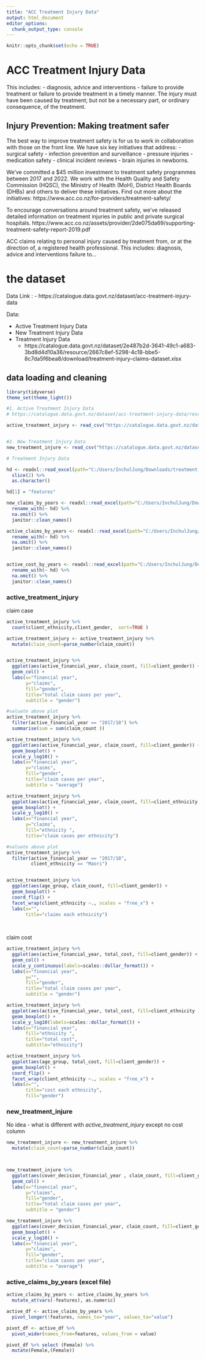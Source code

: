 ```yaml
---
title: "ACC Treatment Injury Data"
output: html_document
editor_options: 
  chunk_output_type: console
---
```


```r
knitr::opts_chunk$set(echo = TRUE)
```

# ACC Treatment Injury Data

This includes:
- diagnosis, advice and interventions
- failure to provide treatment or failure to provide treatment in a timely manner. The injury must have been caused by treatment; but not be a necessary part, or ordinary consequence, of the treatment.


## Injury Prevention: Making treatment safer
The best way to improve treatment safety is for us to work in collaboration with those on the front line. We have six key initiatives that address:
- surgical safety
- infection prevention and surveillance
- pressure injuries
- medication safety
- clinical incident reviews
- brain injuries in newborns.

We've committed a $45 million investment to treatment safety programmes between 2017 and 2022. We work with the Health Quality and Safety Commission (HQSC), the Ministry of Health (MoH), District Health Boards (DHBs) and others to deliver these initiatives. Find out more about the initiatives:
https://www.acc.co.nz/for-providers/treatment-safety/

To encourage conversations around treatment safety, we've released detailed information on treatment injuries in public and private surgical hospitals.
https://www.acc.co.nz/assets/provider/2de075da69/supporting-treatment-safety-report-2019.pdf

ACC claims relating to personal injury caused by treatment from, or at the direction of, a registered health professional. This includes: diagnosis, advice and interventions failure to...

# the dataset
Data Link : 
 - https://catalogue.data.govt.nz/dataset/acc-treatment-injury-data
 
 
Data: 

- Active Treatment Injury Data
- New Treatment Injury Data
- Treatment Injury Data
  * https://catalogue.data.govt.nz/dataset/2e487b2d-3641-49c1-a683-3bd8d4d10a36/resource/2667c8ef-5298-4c18-bbe5-8c7da5f6bea8/download/treatment-injury-claims-dataset.xlsx



## data loading and cleaning
```r
library(tidyverse)
theme_set(theme_light())

#1. Active Treatment Injury Data
# https://catalogue.data.govt.nz/dataset/acc-treatment-injury-data/resource/a903ed48-5be2-4021-bbd0-6d75aaa52029

active_treatment_injury <- read_csv("https://catalogue.data.govt.nz/dataset/2e487b2d-3641-49c1-a683-3bd8d4d10a36/resource/a903ed48-5be2-4021-bbd0-6d75aaa52029/download/active-treatment-injury-claims.csv")


#2. New Treatment Injury Data
new_treatment_injure <- read_csv("https://catalogue.data.govt.nz/dataset/2e487b2d-3641-49c1-a683-3bd8d4d10a36/resource/b40daa8b-76b6-4810-84e8-d3413feac1e4/download/new-treatment-injury-claims.csv")

# Treatment Injury Data

hd <- readxl::read_excel(path="C:/Users/InchulJung/Downloads/treatment-injury-claims-dataset.xlsx", sheet="New claims by years", range="B4:J42", col_names=FALSE) %>% 
  slice(2) %>%
  as.character()

hd[1] = "features"

new_claims_by_years <- readxl::read_excel(path="C:/Users/InchulJung/Downloads/treatment-injury-claims-dataset.xlsx", sheet="New claims by years", range="B4:J42", col_names=FALSE) %>%
  rename_with(~ hd) %>%
  na.omit() %>%
  janitor::clean_names()

active_claims_by_years <- readxl::read_excel(path="C:/Users/InchulJung/Downloads/treatment-injury-claims-dataset.xlsx", sheet="Active claims by years", range="B4:J42", col_names=FALSE) %>%
  rename_with(~ hd) %>%
  na.omit() %>%
  janitor::clean_names()


active_cost_by_years <- readxl::read_excel(path="C:/Users/InchulJung/Downloads/treatment-injury-claims-dataset.xlsx", sheet="Active costs by years", range="B4:J42", col_names=FALSE) %>%
  rename_with(~ hd) %>%
  na.omit() %>%
  janitor::clean_names()
```

### active_treatment_injury

claim case
```r
active_treatment_injury %>%
  count(client_ethnicity,client_gender,  sort=TRUE )

active_treatment_injury <- active_treatment_injury %>%
  mutate(claim_count=parse_number(claim_count)) 


active_treatment_injury %>%
  ggplot(aes(active_financial_year, claim_count, fill=client_gender)) +
  geom_col() +
  labs(x="financial year",
       y="claims",
       fill="gender",
       title="total claim cases per year",
       subtitle = "gender")

#valuate above plot
active_treatment_injury %>%
  filter(active_financial_year == "2017/18") %>%
  summarise(sum = sum(claim_count ))

active_treatment_injury %>%
  ggplot(aes(active_financial_year, claim_count, fill=client_gender)) +
  geom_boxplot() +
  scale_y_log10() +
  labs(x="financial year",
       y="claims",
       fill="gender",
       title="claim cases per year",
       subtitle = "average")

active_treatment_injury %>%
  ggplot(aes(active_financial_year, claim_count, fill=client_ethnicity )) +
  geom_boxplot() +
  scale_y_log10() +
  labs(x="financial year",
       y="claims",
       fill="ethnicity ",
       title="claim cases per ethnicity")

#valuate above plot
active_treatment_injury %>%
  filter(active_financial_year == "2017/18",
         client_ethnicity == "Maori") 


active_treatment_injury %>%
  ggplot(aes(age_group, claim_count, fill=client_gender)) +
  geom_boxplot() +
  coord_flip() +
  facet_wrap(client_ethnicity ~., scales = "free_x") +
  labs(x="",
       title="claims each ethnicity")
  
 
```

claim cost
```r

active_treatment_injury %>%
  ggplot(aes(active_financial_year, total_cost, fill=client_gender)) +
  geom_col() +
  scale_y_continuous(labels=scales::dollar_format()) +
  labs(x="financial year",
       y="",
       fill="gender",
       title="total claim cases per year",
       subtitle = "gender")

active_treatment_injury %>%
  ggplot(aes(active_financial_year, total_cost, fill=client_ethnicity )) +
  geom_boxplot() +
  scale_y_log10(labels=scales::dollar_format()) +
  labs(x="financial year",
       fill="ethnicity ",
       title="total cost",
       subtitle="ethnicity")

active_treatment_injury %>%
  ggplot(aes(age_group, total_cost, fill=client_gender)) +
  geom_boxplot() +
  coord_flip() +
  facet_wrap(client_ethnicity ~., scales = "free_x") +
  labs(x="",
       title="cost each ethnicity",
       fill="gender")
```


### new_treatment_injure

No idea - what is different with *active_treatment_injury* except no cost column

```r
new_treatment_injure <- new_treatment_injure %>%
  mutate(claim_count=parse_number(claim_count)) 



new_treatment_injure %>%
  ggplot(aes(cover_decision_financial_year , claim_count, fill=client_gender)) +
  geom_col() +
  labs(x="financial year",
       y="claims",
       fill="gender",
       title="total claim cases per year",
       subtitle = "gender")

new_treatment_injure %>%
  ggplot(aes(cover_decision_financial_year, claim_count, fill=client_gender)) +
  geom_boxplot() +
  scale_y_log10() +
  labs(x="financial year",
       y="claims",
       fill="gender",
       title="claim cases per year",
       subtitle = "average")


```


### active_claims_by_years (excel file)

```r
active_claims_by_years <- active_claims_by_years %>%
  mutate_at(vars(-features), as.numeric)

active_df <- active_claims_by_years %>%
  pivot_longer(!features, names_to="year", values_to="value") 

pivot_df <- active_df %>%
  pivot_wider(names_from=features, values_from = value) 

pivot_df %>% select (Female) %>%
  mutate(Female,(Female))

  
```

